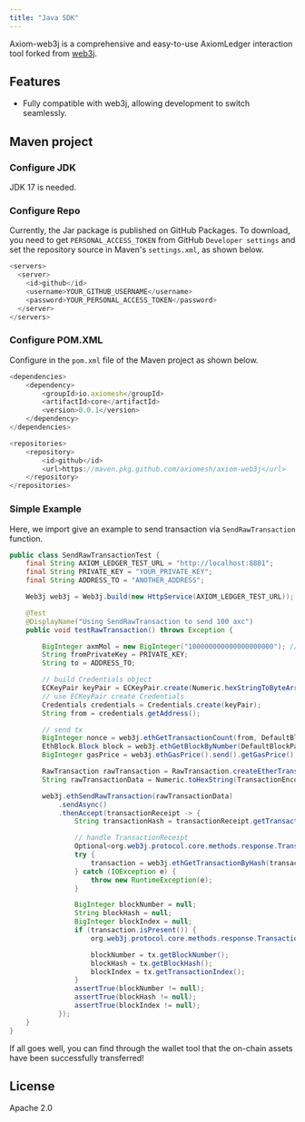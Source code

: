 ```yaml
---
title: "Java SDK"
---
```


Axiom-web3j is a comprehensive and easy-to-use AxiomLedger interaction tool forked from [web3j](https://github.com/web3j/web3j).

## Features

- Fully compatible with web3j, allowing development to switch seamlessly.

## Maven project

### Configure JDK

JDK 17 is needed.

### Configure Repo

Currently, the Jar package is published on GitHub Packages. To download, you need to get `PERSONAL_ACCESS_TOKEN`
from GitHub `Developer settings` and set the repository source in Maven's `settings.xml`, as shown below.

```javascript
<servers>
  <server>
    <id>github</id>
    <username>YOUR_GITHUB_USERNAME</username>
    <password>YOUR_PERSONAL_ACCESS_TOKEN</password>
  </server>
</servers>
```

### Configure POM.XML

Configure in the `pom.xml` file of the Maven project as shown below.

```javascript
<dependencies>
    <dependency>
        <groupId>io.axiomesh</groupId>
        <artifactId>core</artifactId>
        <version>0.0.1</version>
    </dependency>
</dependencies>

<repositories>
    <repository>
        <id>github</id>
        <url>https://maven.pkg.github.com/axiomesh/axiom-web3j</url>
    </repository>
</repositories>
```

### Simple Example

Here, we import give an example to send transaction via `SendRawTransaction` function.

```java
public class SendRawTransactionTest {
    final String AXIOM_LEDGER_TEST_URL = "http://localhost:8881";
    final String PRIVATE_KEY = "YOUR_PRIVATE_KEY";
    final String ADDRESS_TO = "ANOTHER_ADDRESS";

    Web3j web3j = Web3j.build(new HttpService(AXIOM_LEDGER_TEST_URL));

    @Test
    @DisplayName("Using SendRawTransaction to send 100 axc")
    public void testRawTransaction() throws Exception {

        BigInteger axmMol = new BigInteger("100000000000000000000"); // send 100 axc
        String fromPrivateKey = PRIVATE_KEY;
        String to = ADDRESS_TO;

        // build Credentials object
        ECKeyPair keyPair = ECKeyPair.create(Numeric.hexStringToByteArray(fromPrivateKey));
        // use ECKeyPair create Credentials
        Credentials credentials = Credentials.create(keyPair);
        String from = credentials.getAddress();

        // send tx
        BigInteger nonce = web3j.ethGetTransactionCount(from, DefaultBlockParameterName.LATEST).send().getTransactionCount();
        EthBlock.Block block = web3j.ethGetBlockByNumber(DefaultBlockParameterName.LATEST, true).send().getBlock();
        BigInteger gasPrice = web3j.ethGasPrice().send().getGasPrice();

        RawTransaction rawTransaction = RawTransaction.createEtherTransaction(nonce, gasPrice, block.getGasLimit(), to, axmMol);
        String rawTransactionData = Numeric.toHexString(TransactionEncoder.signMessage(rawTransaction, credentials));

        web3j.ethSendRawTransaction(rawTransactionData)
            .sendAsync()
            .thenAccept(transactionReceipt -> {
                String transactionHash = transactionReceipt.getTransactionHash();

                // handle TransactionReceipt
                Optional<org.web3j.protocol.core.methods.response.Transaction> transaction = null;
                try {
                    transaction = web3j.ethGetTransactionByHash(transactionHash).send().getTransaction();
                } catch (IOException e) {
                    throw new RuntimeException(e);
                }

                BigInteger blockNumber = null;
                String blockHash = null;
                BigInteger blockIndex = null;
                if (transaction.isPresent()) {
                    org.web3j.protocol.core.methods.response.Transaction tx = transaction.get();

                    blockNumber = tx.getBlockNumber();
                    blockHash = tx.getBlockHash();
                    blockIndex = tx.getTransactionIndex();
                }
                assertTrue(blockNumber != null);
                assertTrue(blockHash != null);
                assertTrue(blockIndex != null);
            });
    }
}
```

If all goes well, you can find through the wallet tool that the on-chain assets have been successfully transferred!

## License

Apache 2.0
